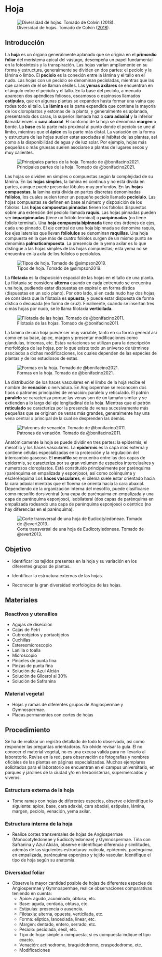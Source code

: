 # Hoja

![Diversidad de hojas. Tomado de Colvin ([2018](https://commons.wikimedia.org/wiki/File:Leaf_Varieties_(15_sp).png)).](images/hoja_diversidad.png){#fig-hojas-diversidad fig-aling="center"}

## Introducción

La **hoja** es un órgano generalmente aplanado que se origina en el **primordio foliar** del meristema apical del vástago, desempeña un papel fundamental en la fotosíntesis y la transpiración. Las hojas varían ampliamente en su forma y estructura,  generalmente se dividen en dos partes: el peciolo y la lámina o limbo. El **peciolo** es la conexión entre la lámina y el tallo en el nudo. Las hojas con un peciolo se denominan pecioladas, mientras que las que carecen de él se llaman sésiles. Las **yemas axilares** se encuentran en el ángulo entre el peciolo y el tallo. En la base del peciolo, a menudo aparecen dos apéndices foliosos, escamosos o espinosos llamados **estípulas**, que en algunas plantas se expanden hasta formar una vaina que rodea todo el tallo. La **lámina** es la parte expandida que contiene la mayoría de los cloroplastos y estomas de la planta, y generalmente es aplanada, presentando dos caras, la superior llamada haz o **cara adaxial** y la inferior llamada envés o **cara abaxial**. El contorno de la hoja se denomina **margen** o borde. La **base** es la parte más proximal al punto donde el peciolo se une al limbo, mientras que el **ápice** es la parte más distal. La variación en la forma y estructura de las hojas suelen estar asociadas al hábitat de las plantas, así como a la disponibilidad de agua y de luz solar. Por ejemplo, hojas más pequeñas o más gruesas suelen asociarse a plantas de lugares secos y muy calientes.

![Principales partes de la hoja. Tomado de @bonifacino2021.](images/hoja_partes.png){#fig-hoja-partes fig-aling="center"}

Las hojas se dividen en simples o compuestas según la complejidad de su lámina. En las **hojas simples**, la lamina es continua y no está divida en partes, aunque puede presentar lóbulos muy profundos. En las **hojas compuestas**, la lamina está divida en partes discretas denominadas **folíolos**, los cuales suelen tener un pequeño peciolo llamado **peciolulo.** Las hojas compuestas se definen en base al número y disposición de los folíolos. Las **hojas compuestas pinnadas** tienen los folíolos dispuestos sobre una extensión del peciolo llamada **raquis**. Las hojas pinnadas pueden ser **imparipinnadas** (tiene un foliolo terminal) o **paripinnadas** (no tiene foliolo terminal). Una **hoja compuesta bipinnada** tiene dos órdenes de ejes, cada uno pinnado. El eje central de una hoja bipinnada se denomina raquis, los ejes laterales que llevan **foliolulos** se denominan **raquillas**. Una hoja compuesta en la que más de cuatro folíolos surgen de un mismo punto se denomina **palmaticompuesta**. La presencia de la yema axilar es lo que distingue a las hojas simples de las hojas compuestas; esta yema no se encuentra en la axila de los folíolos o peciolulos.

![Tipos de hoja. Tomado de @simpson2019.](images/hoja_tipos.png){#fig-hoja-tipos fig-aling="center"}

La **filotaxia** es la disposición espacial de las hojas en el tallo de una planta. La filotaxia se considera **alterna** cuando en cada entrenudo se encuentra una hoja, pudiendo estar dispuestas en espiral o en forma dística (dispuestas en un solo plano). Por otro lado, si en cada nudo hay dos hojas, se considera que la filotaxia es **opuesta**, y puede estar dispuesta de forma dística o decusada (en forma de cruz). Finalmente, cuando se insertan tres o más hojas por nudo, se le llama filotaxia **verticilada**.

![Filotaxia de las hojas. Tomado de @bonifacino2011.](images/hoja_filotaxia.png){#fig-hoja-filotaxia fig-aling="center"}

La lamina de una hoja puede ser muy variable, tanto en su forma general así como en su base, ápice, margen y presentar modificaciones como glandulas, tricomas, etc. Estas variaciones se utilizan para la descripción morfológica de las hojas, por lo que existe todo un universo de términos asociados a dichas modificaciones, los cuales dependen de las especies de plantas y de los estudiosos de estas.

![Formas en la hoja. Tomado de @bonifacino2021.](images/hoja_forma.png){#fig-hoja-formas fig-aling="center"}

La distribución de los haces vasculares en el limbo de la hoja recibe el nombre de **venación** o nervadura. En Angiospermae se reconocen dos tipos o patrones principales de venación: paralelo y reticulado. El patrón **paralelo** se caracteriza porque las venas son de un tamaño similar y se extienden a lo largo del eje longitudinal de la hoja. Mientras que el patrón **reticulado** se caracteriza por la presencia de venas sucesivamente más pequeñas que se originan de venas más grandes, generalmente hay una vena central o principal de la cual se desprenden las demás.

![Patrones de venación. Tomado de @bonifacino2011.](images/hoja_venacion.png){#fig-hoja-venacion fig-aling="center"}

Anatómicamente la hoja se puede dividir en tres partes: la epidermis, el mesofilo y los haces vasculares. La **epidermis** es la capa más externa y contiene células especializadas en la protección y la regulación del intercambio gaseoso. El **mesófilo** se encuentra entre las dos capas de epidermis, se caracteriza por su gran volumen de espacios intercelualres y numerosos cloroplastos. Está constituido principalmente por parénquima (parénquima en empalizada y esponjoso), así como colénquima y esclerénquima Los **haces vasculares**, el xilema suele estar orientado hacia la cara adaxial mientras que el floema se orienta hacía la cara abaxial. Dependiendo de la organización interna del mesofilo, puede clasificarse como mesofilo dorsiventral (una capa de parénquima en empalizada y una capa de parénquima esponjoso), isobilateral (dos capas de parénquima en empalizada rodeando una capa de parénquima esponjoso) o céntrico (no hay diferencias en el parénquima).

![Corte transversal de una hoja de Eudicotyledoneae. Tomado de @evert2013.](images/hoja_anatomia.png){#fig-hoja-anatomia fig-aling="center"}

## Objetivo

-   Identificar los tejidos presentes en la hoja y su variación en los diferentes grupos de plantas.

-   Identificar la estructura externas de las hojas.

-   Reconocer la gran diversidad morfológica de las hojas.

## Materiales

### Reactivos y utensilios

-   Agujas de disección
-   Cajas de Petri
-   Cubreobjetos y portaobjetos
-   Cuchillas
-   Estereomicroscopio
-   Lanilla o toalla
-   Microscopio
-   Pinceles de punta fina
-   Pinzas de punta fina
-   Solución de Azul Alcián
-   Solución de Glicerol al 30%
-   Solución de Safranina

### Material vegetal

-   Hojas y ramas de diferentes grupos de Angiospermae y Gymnospermae.
-   Placas permanentes con cortes de hojas

## Procedimiento

Se ha de realizar un registro detallado de todo lo observado, así como responder las preguntas orientadoras. No olvide revisar la guía. El no conocer el material vegetal, no es una excusa válida para no llevarlo al laboratorio. Revise en la red, para observación de fotografías y nombres oficiales de las plantas en páginas especializadas. Muchos ejemplares solicitados para el laboratorio se encuentran en el campus universitario, en parques y jardines de la ciudad y/o en herboristerías, supermercados y viveros.

### Estructura externa de la hoja

-   Tome ramas con hojas de diferentes especies, observe e identifique lo siguiente: ápice, base, cara adaxial, cara abaxial, estípulas, lámina, margen, pecíolo, venación, yema axilar.

### Estructura interna de la hoja

-   Realice cortes transversales de hojas de Angiospermae (Monocotyledoneae y Eudicotyledoneae) y Gymnospermae. Tiña con Safranina y Azul Alcián, observe e identifique diferencia y similitudes, además de las siguientes estructuras: cutícula, epidermis, parénquima en empalizada, parénquima esponjoso y tejido vascular. Identifique el tipo de hoja según su anatomía.

### Diversidad foliar

-   Observe la mayor cantidad posible de hojas de diferentes especies de Angiospermae y Gymnospermae, realice observaciones comparativas teniendo en cuenta:
    -   Ápice: agudo, acuminado, obtuso, etc.
    -   Base: aguda, cordada, obtusa, etc.
    -   Estipulas: presencia o ausencia.
    -   Filotaxia: alterna, opuesta, verticilada, etc.
    -   Forma: elíptica, lanceolada, linear, etc.
    -   Margen: dentado, entero, serrado, etc.
    -   Pecíolo: peciolada, sesil, etc.
    -   Tipo de hoja: simple o compuesta, si es compuesta indique el tipo exacto.
    -   Venación: actinodromo, braquidodromo, craspedodromo, etc.
    -   Modificaciones
